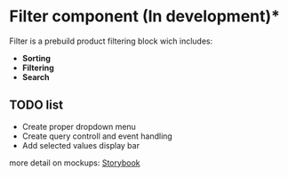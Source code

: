 
<Meta title="Components/Interface/Filters/Overview" />

<style>{`

`}</style>

# Filter component (In development)*

Filter is a prebuild product filtering block wich includes:

* **Sorting**
* **Filtering**
* **Search**

<Story id="components-interface-filters--default" />

## TODO list

* Create proper dropdown menu
* Create query controll and event handling
* Add selected values display bar

more detail on mockups:
[Storybook](https://www.figma.com/file/22ewljg1RGLMm50GA0J1KJ/Origyn-Open-Marketplace?node-id=545%3A3580)

